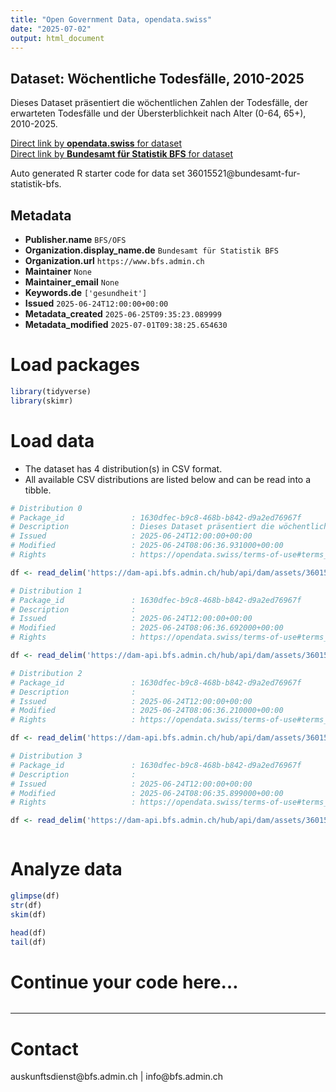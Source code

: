 ```yaml
---
title: "Open Government Data, opendata.swiss"
date: "2025-07-02"
output: html_document
---
```


## Dataset: Wöchentliche Todesfälle, 2010-2025

Dieses Dataset präsentiert die wöchentlichen Zahlen der Todesfälle, der erwarteten Todesfälle und der Übersterblichkeit nach Alter (0-64, 65+), 2010-2025.

[Direct link by **opendata.swiss** for dataset](https://opendata.swiss/de/dataset/wochentliche-todesfalle-2010-20251)<br>
[Direct link by **Bundesamt für Statistik BFS** for dataset](https://www.bfs.admin.ch/asset/de/ts-d-14.03.04.03-wr)

Auto generated R starter code for data set 36015521@bundesamt-fur-statistik-bfs.

## Metadata

- **Publisher.name** `BFS/OFS`
- **Organization.display_name.de** `Bundesamt für Statistik BFS`
- **Organization.url** `https://www.bfs.admin.ch`
- **Maintainer** `None`
- **Maintainer_email** `None`
- **Keywords.de** `['gesundheit']`
- **Issued** `2025-06-24T12:00:00+00:00`
- **Metadata_created** `2025-06-25T09:35:23.089999`
- **Metadata_modified** `2025-07-01T09:38:25.654630`


# Load packages

```r

library(tidyverse)
library(skimr)

```

# Load data

-   The dataset has 4 distribution(s) in CSV format.
-   All available CSV distributions are listed below and can be read into a tibble.

```r

# Distribution 0
# Package_id               : 1630dfec-b9c8-468b-b842-d9a2ed76967f
# Description              : Dieses Dataset präsentiert die wöchentlichen Zahlen der Todesfälle, der erwarteten Todesfälle und der Übersterblichkeit nach Alter (0-64, 65+), 2010-2025.
# Issued                   : 2025-06-24T12:00:00+00:00
# Modified                 : 2025-06-24T08:06:36.931000+00:00
# Rights                   : https://opendata.swiss/terms-of-use#terms_by_ask

df <- read_delim('https://dam-api.bfs.admin.ch/hub/api/dam/assets/36015547/master')

# Distribution 1
# Package_id               : 1630dfec-b9c8-468b-b842-d9a2ed76967f
# Description              : 
# Issued                   : 2025-06-24T12:00:00+00:00
# Modified                 : 2025-06-24T08:06:36.692000+00:00
# Rights                   : https://opendata.swiss/terms-of-use#terms_by_ask

df <- read_delim('https://dam-api.bfs.admin.ch/hub/api/dam/assets/36015533/master')

# Distribution 2
# Package_id               : 1630dfec-b9c8-468b-b842-d9a2ed76967f
# Description              : 
# Issued                   : 2025-06-24T12:00:00+00:00
# Modified                 : 2025-06-24T08:06:36.210000+00:00
# Rights                   : https://opendata.swiss/terms-of-use#terms_by_ask

df <- read_delim('https://dam-api.bfs.admin.ch/hub/api/dam/assets/36015538/master')

# Distribution 3
# Package_id               : 1630dfec-b9c8-468b-b842-d9a2ed76967f
# Description              : 
# Issued                   : 2025-06-24T12:00:00+00:00
# Modified                 : 2025-06-24T08:06:35.899000+00:00
# Rights                   : https://opendata.swiss/terms-of-use#terms_by_ask

df <- read_delim('https://dam-api.bfs.admin.ch/hub/api/dam/assets/36015543/master')



```

# Analyze data

```r

glimpse(df)
str(df)
skim(df)

head(df)
tail(df)

```

# Continue your code here...

```r

```

------------------------------------------------------------------------

# Contact

auskunftsdienst@bfs.admin.ch | info@bfs.admin.ch
